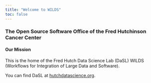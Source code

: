 ```yaml
---
title: "Welcome to WILDS"
toc: false
---
```


### The Open Source Software Office of the Fred Hutchinson Cancer Center

#### Our Mission

This is the home of the Fred Hutch Data Science Lab (DaSL) WILDS (Workflows for Integration of Large Data and Software).

You can find DaSL at [hutchdatascience.org][dasl].

[dasl]: https://hutchdatascience.org/
